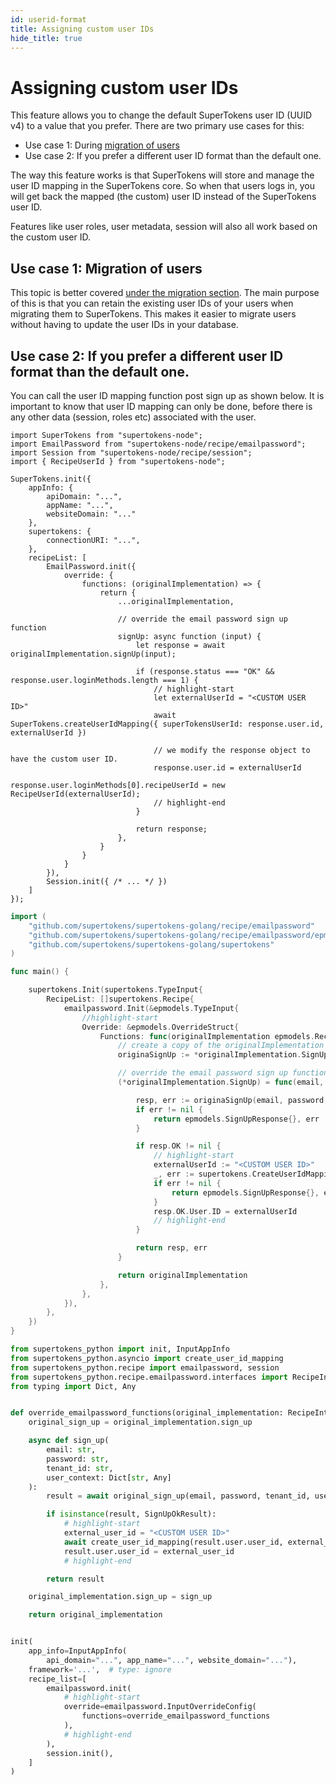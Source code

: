 ```yaml
---
id: userid-format
title: Assigning custom user IDs
hide_title: true
---
```



# Assigning custom user IDs

This feature allows you to change the default SuperTokens user ID (UUID v4) to a value that you prefer. There are two primary use cases for this:
- Use case 1: During [migration of users](../migration/account-creation/user-id-mapping)
- Use case 2: If you prefer a different user ID format than the default one.

The way this feature works is that SuperTokens will store and manage the user ID mapping in the SuperTokens core. So when that users logs in, you will get back the mapped (the custom) user ID instead of the SuperTokens user ID.

Features like user roles, user metadata, session will also all work based on the custom user ID.

## Use case 1: Migration of users
This topic is better covered [under the migration section](../migration/account-creation/user-creation). The main purpose of this is that you can retain the existing user IDs of your users when migrating them to SuperTokens. This makes it easier to migrate users without having to update the user IDs in your database.

## Use case 2: If you prefer a different user ID format than the default one.

You can call the user ID mapping function post sign up as shown below. It is important to know that user ID mapping can only be done, before there is any other data (session, roles etc) associated with the user.

<BackendSDKTabs>
<TabItem value="nodejs">

```tsx
import SuperTokens from "supertokens-node";
import EmailPassword from "supertokens-node/recipe/emailpassword";
import Session from "supertokens-node/recipe/session";
import { RecipeUserId } from "supertokens-node";

SuperTokens.init({
    appInfo: {
        apiDomain: "...",
        appName: "...",
        websiteDomain: "..."
    },
    supertokens: {
        connectionURI: "...",
    },
    recipeList: [
        EmailPassword.init({
            override: {
                functions: (originalImplementation) => {
                    return {
                        ...originalImplementation,

                        // override the email password sign up function
                        signUp: async function (input) {
                            let response = await originalImplementation.signUp(input);

                            if (response.status === "OK" && response.user.loginMethods.length === 1) {
                                // highlight-start
                                let externalUserId = "<CUSTOM USER ID>"
                                await SuperTokens.createUserIdMapping({ superTokensUserId: response.user.id, externalUserId })
                                
                                // we modify the response object to have the custom user ID.
                                response.user.id = externalUserId
                                response.user.loginMethods[0].recipeUserId = new RecipeUserId(externalUserId);
                                // highlight-end
                            }

                            return response;
                        },
                    }
                }
            }
        }),
        Session.init({ /* ... */ })
    ]
});
```

</TabItem>
<TabItem value="go">

```go
import (
	"github.com/supertokens/supertokens-golang/recipe/emailpassword"
	"github.com/supertokens/supertokens-golang/recipe/emailpassword/epmodels"
	"github.com/supertokens/supertokens-golang/supertokens"
)

func main() {

	supertokens.Init(supertokens.TypeInput{
		RecipeList: []supertokens.Recipe{
			emailpassword.Init(&epmodels.TypeInput{
				//highlight-start
				Override: &epmodels.OverrideStruct{
					Functions: func(originalImplementation epmodels.RecipeInterface) epmodels.RecipeInterface {
						// create a copy of the originalImplementation
						originaSignUp := *originalImplementation.SignUp

						// override the email password sign up function
						(*originalImplementation.SignUp) = func(email, password string, tenantId string, userContext supertokens.UserContext) (epmodels.SignUpResponse, error) {

							resp, err := originaSignUp(email, password, tenantId, userContext)
							if err != nil {
								return epmodels.SignUpResponse{}, err
							}

							if resp.OK != nil {
                                // highlight-start
								externalUserId := "<CUSTOM USER ID>"
								_, err := supertokens.CreateUserIdMapping(resp.OK.User.ID, externalUserId, nil, nil)
								if err != nil {
									return epmodels.SignUpResponse{}, err
								}
								resp.OK.User.ID = externalUserId
								// highlight-end
							}

							return resp, err
						}

						return originalImplementation
					},
				},
			}),
		},
	})
}
```

</TabItem>
<TabItem value="python">

```python
from supertokens_python import init, InputAppInfo
from supertokens_python.asyncio import create_user_id_mapping
from supertokens_python.recipe import emailpassword, session
from supertokens_python.recipe.emailpassword.interfaces import RecipeInterface, SignUpOkResult
from typing import Dict, Any


def override_emailpassword_functions(original_implementation: RecipeInterface) -> RecipeInterface:
    original_sign_up = original_implementation.sign_up

    async def sign_up(
        email: str,
        password: str,
        tenant_id: str,
        user_context: Dict[str, Any]
    ):
        result = await original_sign_up(email, password, tenant_id, user_context)

        if isinstance(result, SignUpOkResult):
            # highlight-start
            external_user_id = "<CUSTOM USER ID>"
            await create_user_id_mapping(result.user.user_id, external_user_id)
            result.user.user_id = external_user_id
            # highlight-end

        return result

    original_implementation.sign_up = sign_up

    return original_implementation


init(
    app_info=InputAppInfo(
        api_domain="...", app_name="...", website_domain="..."),
    framework='...',  # type: ignore
    recipe_list=[
        emailpassword.init(
            # highlight-start
            override=emailpassword.InputOverrideConfig(
                functions=override_emailpassword_functions
            ),
            # highlight-end
        ),
        session.init(),
    ]
)

```
</TabItem>
</BackendSDKTabs>
